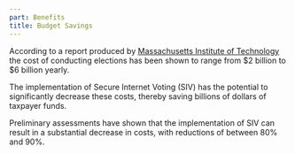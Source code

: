 ```yaml
---
part: Benefits
title: Budget Savings
---
```


According to a report produced by [Massachusetts Institute of Technology](https://electionlab.mit.edu/sites/default/files/2022-05/TheCostofConductingElections-2022.pdf) the cost of conducting elections has been shown to range from \$2 billion to \$6 billion yearly.

The implementation of Secure Internet Voting (SIV) has the potential to significantly decrease these costs, thereby saving billions of dollars of taxpayer funds.

Preliminary assessments have shown that the implementation of SIV can result in a substantial decrease in costs, with reductions of between 80% and 90%.
